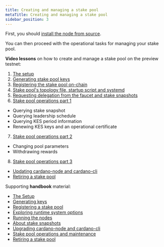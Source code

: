 ```yaml
---
title: Creating and managing a stake pool
metaTitle: Creating and managing a stake pool
sidebar_position: 3
---
```


First, you should
[install the node from source](https://github.com/input-output-hk/cardano-node-wiki/blob/main/docs/getting-started/install.md).

You can then proceed with the operational tasks for managing your stake pool.

**Video lessons** on how to create and manage a stake pool on the preview
testnet:

1. [The setup](https://youtu.be/6AQaPdmxnfo)
2. [Generating stake pool keys](https://youtu.be/xydi4_pqOdo)
3. [Registering the stake pool on-chain](https://youtu.be/9UK_EFG-nkA)
4. [Stake pool's topology file, startup script and systemd](https://youtu.be/1CaMmsgFPnw)
5. [Requesting delegation from the faucet and stake snapshots](https://youtu.be/t5BOFmy6IYg)
6. [Stake pool operations part 1](https://youtu.be/NCdsk75-7NA)

- Querying stake snapshot
- Querying leadership schedule
- Querying KES period information
- Renewing KES keys and an operational certificate

7. [Stake pool operations part 2](https://youtu.be/2LHCWyvM4Lc)

- Changing pool parameters
- Withdrawing rewards

8. [Stake pool operations part 3](https://www.youtube.com/watch?v=WcT2gyflJKg)

- [Updating cardano-node and cardano-cli](https://youtu.be/WcT2gyflJKg)
- [Retiring a stake pool](https://youtu.be/x4Igwc_WaoA)

Supporting **handbook** material:

- [The Setup](https://cardano-course.gitbook.io/cardano-course/handbook/create-a-stake-pool/the-setup)
- [Generating keys](https://cardano-course.gitbook.io/cardano-course/handbook/create-a-stake-pool/generate-keys)
- [Registering a stake pool](https://cardano-course.gitbook.io/cardano-course/handbook/create-a-stake-pool/register-stake-pool)
- [Exploring runtime system options](https://cardano-course.gitbook.io/cardano-course/handbook/create-a-stake-pool/runtime-system-options)
- [Running the nodes](https://cardano-course.gitbook.io/cardano-course/handbook/create-a-stake-pool/running-the-nodes)
- [About stake snapshots](https://cardano-course.gitbook.io/cardano-course/handbook/create-a-stake-pool/stake-snapshots)
- [Upgrading cardano-node and cardano-cli](https://cardano-course.gitbook.io/cardano-course/handbook/create-a-stake-pool/upgrading-cardano-node-and-cardano-cli)
- [Stake pool operations and maintenance](https://cardano-course.gitbook.io/cardano-course/handbook/create-a-stake-pool/pool-maintainance)
- [Retiring a stake pool](https://cardano-course.gitbook.io/cardano-course/handbook/create-a-stake-pool/retiring-a-stake-pool)
